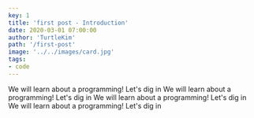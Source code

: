 ```yaml
---
key: 1
title: 'first post - Introduction'
date: 2020-03-01 07:00:00
author: 'TurtleKim'
path: '/first-post'
image: '../../images/card.jpg'
tags:
- code
---
```

We will learn about a programming! Let's dig in
We will learn about a programming! Let's dig in
We will learn about a programming! Let's dig in
We will learn about a programming! Let's dig in